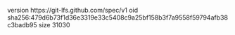 version https://git-lfs.github.com/spec/v1
oid sha256:479d6b73f1d36e3319e33c5408c9a25bf158b3f7a9558f59794afb38c3badb95
size 31030
